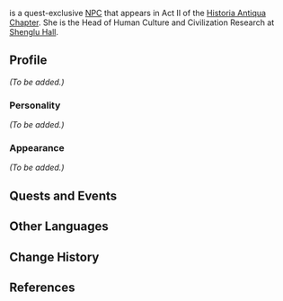 {{Meta
<!-- REMOVE THIS TEMPLATE AFTER ADDING MISSING INFO -->
|missing_NPC_profile  = yes
}}
{{Character Infobox
|type             = Quest NPC
|image            = NPC Wanyu.png
|region           = Liyue
|affiliation      = Shenglu Hall
|title            = Researcher
|voiceEN          = [https://www.marissalenti.com/ Marissa Lenti]<ref>Twitter: [https://twitter.com/MarissaLenti/status/1387579746033172484 EN VA Self Announcement]</ref>
}}
{{Lang|'''Wanyu'''|zh=琬玉|zh_rm=Wǎnyù}} is a quest-exclusive [[NPC]] that appears in Act II of the [[Historia Antiqua Chapter]]. She is the Head of Human Culture and Civilization Research at [[Shenglu Hall]].
<!--
==Location==
<gallery>
NPC Location Wanyu.png|Wanyu's location
NPC Location Wanyu Context.png|Additional context
</gallery>
-->
==Profile==
<!-- detailed story/lore information goes here -->
''(To be added.)''

===Personality===
''(To be added.)''

===Appearance===
''(To be added.)''

==Quests and Events==
{{Quests and Events}}

==Other Languages==
{{Other Languages
|default_hidden = 1
|en      = Wanyu
|zhs     = 琬玉
|zhs_rm  = Wǎnyù
|zht     = 琬玉
|zht_rm  = Wǎnyù
|ja      = 琬玉
|ja_rm   = Engyoku<ref>{{Ref/Quest|Shifting Earth and Lost Threads Come to Light}}</ref>
|ko      = 완옥
|ko_rm   = Wan'ok
|es      = Wanyu
|fr      = Wanyu
|ru      = Вань Юй
|th      = Wanyu
|vi      = Wanyu
|de      = Wanyu
|id      = Wanyu
|pt      = Wanyu
|tr      = Wanyu
|it      = Wanyu
}}

==Change History==
{{Change History|1.5}}

==References==
{{Reflist}}
